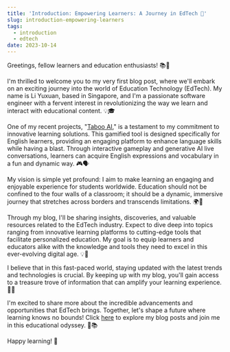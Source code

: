 ```yaml
---
title: 'Introduction: Empowering Learners: A Journey in EdTech 🚀'
slug: introduction-empowering-learners
tags:
  - introduction
  - edtech
date: 2023-10-14
---
```


Greetings, fellow learners and education enthusiasts! 📚🌟

I'm thrilled to welcome you to my very first blog post, where we'll embark on an exciting journey into the world of Education Technology (EdTech). My name is Li Yuxuan, based in Singapore, and I'm a passionate software engineer with a fervent interest in revolutionizing the way we learn and interact with educational content. 💡🎓

One of my recent projects, "[Taboo AI](https://taboo-ai.vercel.app)," is a testament to my commitment to innovative learning solutions. This gamified tool is designed specifically for English learners, providing an engaging platform to enhance language skills while having a blast. Through interactive gameplay and generative AI live conversations, learners can acquire English expressions and vocabulary in a fun and dynamic way. 🎮🗣️

My vision is simple yet profound: I aim to make learning an engaging and enjoyable experience for students worldwide. Education should not be confined to the four walls of a classroom; it should be a dynamic, immersive journey that stretches across borders and transcends limitations. 🌍📖

Through my blog, I'll be sharing insights, discoveries, and valuable resources related to the EdTech industry. Expect to dive deep into topics ranging from innovative learning platforms to cutting-edge tools that facilitate personalized education. My goal is to equip learners and educators alike with the knowledge and tools they need to excel in this ever-evolving digital age. 💡🔧

I believe that in this fast-paced world, staying updated with the latest trends and technologies is crucial. By keeping up with my blog, you'll gain access to a treasure trove of information that can amplify your learning experience. 🚀📰

I'm excited to share more about the incredible advancements and opportunities that EdTech brings. Together, let's shape a future where learning knows no bounds! Click [here](https://liyuxuan.dev/blogs/blog) to explore my blog posts and join me in this educational odyssey. 🌟📚

Happy learning! 🎉

